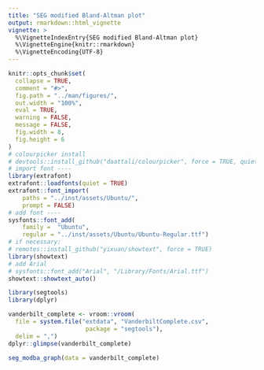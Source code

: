 ```yaml
---
title: "SEG modified Bland-Altman plot"
output: rmarkdown::html_vignette
vignette: >
  %\VignetteIndexEntry{SEG modified Bland-Altman plot}
  %\VignetteEngine{knitr::rmarkdown}
  %\VignetteEncoding{UTF-8}
---
```


```r
knitr::opts_chunk$set(
  collapse = TRUE,
  comment = "#>",
  fig.path = "../man/figures/",
  out.width = "100%",
  eval = TRUE,
  warning = FALSE,
  message = FALSE,
  fig.width = 8,
  fig.height = 6
)
# colourpicker install
# devtools::install_github("daattali/colourpicker", force = TRUE, quiet = TRUE)
# import font ----
library(extrafont)
extrafont::loadfonts(quiet = TRUE)
extrafont::font_import(
    paths = "../inst/assets/Ubuntu/",
    prompt = FALSE)
# add font ----
sysfonts::font_add(
    family =  "Ubuntu", 
    regular = "../inst/assets/Ubuntu/Ubuntu-Regular.ttf")
# if necessary: 
# remotes::install_github("yixuan/showtext", force = TRUE)
library(showtext)
# add Arial
# sysfonts::font_add("Arial", "/Library/Fonts/Arial.ttf")
showtext::showtext_auto()
```

```r
library(segtools)
library(dplyr)
```


```r
vanderbilt_complete <- vroom::vroom(
  file = system.file("extdata", "VanderbiltComplete.csv", 
                      package = "segtools"),
  delim = ",")
dplyr::glimpse(vanderbilt_complete)
```

```r
seg_modba_graph(data = vanderbilt_complete)
```

